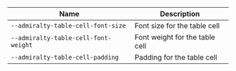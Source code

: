 
| Name | Description |
| --- | --- |
| `--admiralty-table-cell-font-size` | Font size for the table cell |
| `--admiralty-table-cell-font-weight` | Font weight for the table cell |
| `--admiralty-table-cell-padding` | Padding for the table cell |

